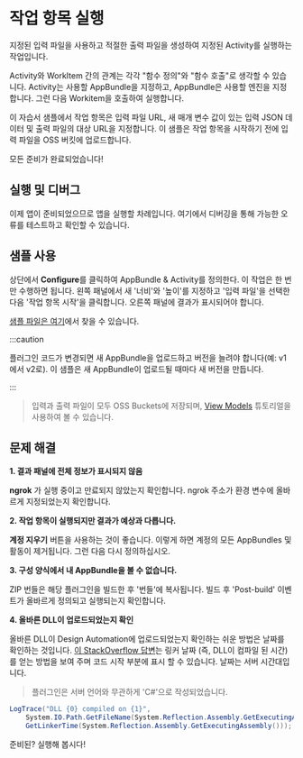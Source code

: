 
# 작업 항목 실행

지정된 입력 파일을 사용하고 적절한 출력 파일을 생성하여 지정된 Activity를 실행하는 작업입니다.

Activity와 WorkItem 간의 관계는 각각 "함수 정의"와 "함수 호출"로 생각할 수 있습니다. Activity는 사용할 AppBundle을 지정하고, AppBundle은 사용할 엔진을 지정합니다. 그런 다음 Workitem을 호출하여 실행합니다.

이 자습서 샘플에서 작업 항목은 입력 파일 URL, 새 매개 변수 값이 있는 입력 JSON 데이터 및 출력 파일의 대상 URL을 지정합니다. 이 샘플은 작업 항목을 시작하기 전에 입력 파일을 OSS 버킷에 업로드합니다.

<EnvTabs
  NodeJsVsCode={WorkitemForNodejs}
  DotNetVsCode={WorkitemForNet}
  DotNetVs2022={WorkitemForNet}
/>

모든 준비가 완료되었습니다!

## 실행 및 디버그

이제 앱이 준비되었으므로 앱을 실행할 차례입니다. 여기에서 디버깅을 통해 가능한 오류를 테스트하고 확인할 수 있습니다.

## 샘플 사용

상단에서 **Configure**를 클릭하여 AppBundle & Activity를 정의한다. 이 작업은 한 번만 수행하면 됩니다. 왼쪽 패널에서 새 '너비'와 '높이'를 지정하고 '입력 파일'을 선택한 다음 '작업 항목 시작'을 클릭합니다. 오른쪽 패널에 결과가 표시되어야 합니다.

[샘플 파일은 여기](https://github.com/autodesk-platform-services/aps-design-automation-dotnet/tree/master/sample%20files)에서 찾을 수 있습니다.



:::caution

플러그인 코드가 변경되면 새 AppBundle을 업로드하고 버전을 늘려야 합니다(예: v1에서 v2로). 이 샘플은 새 AppBundle이 업로드될 때마다 새 버전을 만듭니다.


:::



> 입력과 출력 파일이 모두 OSS Buckets에 저장되며, [View Models](../simple-viewer/) 튜토리얼을 사용하여 볼 수 있습니다.

<ResponsiveVideo src={PreviewUrl} />

## 문제 해결

**1. 결과 패널에 전체 정보가 표시되지 않음**

**ngrok** 가 실행 중이고 만료되지 않았는지 확인합니다. ngrok 주소가 환경 변수에 올바르게 지정되었는지 확인합니다.

**2. 작업 항목이 실행되지만 결과가 예상과 다릅니다.**

**계정 지우기** 버튼을 사용하는 것이 좋습니다. 이렇게 하면 계정의 모든 AppBundles 및 활동이 제거됩니다. 그런 다음 다시 정의하십시오.

**3. 구성 양식에서 내 AppBundle을 볼 수 없습니다.**

ZIP 번들은 해당 플러그인을 빌드한 후 '번들'에 복사됩니다. 빌드 후 'Post-build' 이벤트가 올바르게 정의되고 실행되는지 확인합니다.

**4. 올바른 DLL이 업로드되었는지 확인**

올바른 DLL이 Design Automation에 업로드되었는지 확인하는 쉬운 방법은 날짜를 확인하는 것입니다. [이 StackOverflow 답변](https://stackoverflow.com/a/1600990)는 링커 날짜 (즉, DLL이 컴파일 된 시간)를 얻는 방법을 보여 주며 코드 시작 부분에 표시 할 수 있습니다. 날짜는 서버 시간대입니다.

> 플러그인은 서버 언어와 무관하게 'C#'으로 작성되었습니다.

```cs
LogTrace("DLL {0} compiled on {1}",
    System.IO.Path.GetFileName(System.Reflection.Assembly.GetExecutingAssembly().Location),
    GetLinkerTime(System.Reflection.Assembly.GetExecutingAssembly()));
```

준비된? 실행해 봅시다!

<EnvTabs
  NodeJsVsCode={DebugForNodejs}
  DotNetVsCode={DebugForNet}
  DotNetVs2022={DebugForNet}
/>
